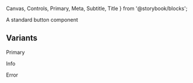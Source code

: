   Canvas,
  Controls,
  Primary,
  Meta,
  Subtitle,
  Title
} from '@storybook/blocks';


<Meta of={ButtonStories} />
<Title>Components/Button</Title>
<Subtitle>A standard button component</Subtitle>

<Primary />
<Controls />

## Variants

Primary

<Canvas of={ButtonStories.Default} />

Info

<Canvas of={ButtonStories.Info} />

Error

<Canvas of={ButtonStories.Error} />
